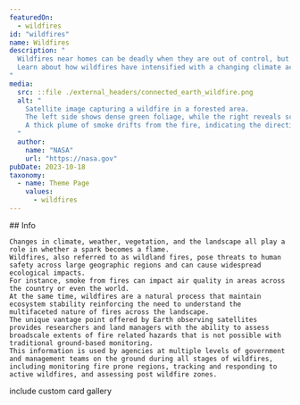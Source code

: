 ```yaml
---
featuredOn:
  - wildfires 
id: "wildfires"
name: Wildfires
description: "
  Wildfires near homes can be deadly when they are out of control, but wildfires are also key to keeping ecosystems healthy and thriving.
  Learn about how wildfires have intensified with a changing climate across the world, and how Earth data is being used to identify, track, and monitor wildfires and their associated risks.
"
media:
  src: ::file ./external_headers/connected_earth_wildfire.png
  alt: "
    Satellite image capturing a wildfire in a forested area.
    The left side shows dense green foliage, while the right reveals scorched earth and active fire lines with bright orange flames.
    A thick plume of smoke drifts from the fire, indicating the direction of the wind.
  "
  author:
    name: "NASA"
    url: "https://nasa.gov"
pubDate: 2023-10-18
taxonomy:
  - name: Theme Page
    values:
      - wildfires
---
```


<Block>
  <Prose>
    ## Info

    Changes in climate, weather, vegetation, and the landscape all play a role in whether a spark becomes a flame.
    Wildfires, also referred to as wildland fires, pose threats to human safety across large geographic regions and can cause widespread ecological impacts.
    For instance, smoke from fires can impact air quality in areas across the country or even the world.
    At the same time, wildfires are a natural process that maintain ecosystem stability reinforcing the need to understand the multifaceted nature of fires across the landscape.
    The unique vantage point offered by Earth observing satellites provides researchers and land managers with the ability to assess broadscale extents of fire related hazards that is not possible with traditional ground-based monitoring.
    This information is used by agencies at multiple levels of government and management teams on the ground during all stages of wildfires, including monitoring fire prone regions, tracking and responding to active wildfires, and assessing post wildfire zones.
  </Prose>
</Block>

<Block type="wide">
  <Prose> include custom card gallery </Prose>
</Block>